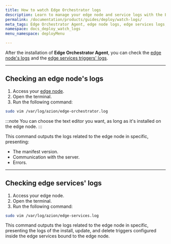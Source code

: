 ```yaml
---
title: How to watch Edge Orchestrator logs
description: Learn to manage your edge node and service logs with the Edge Orchorstrator Agent, including deployment and troubleshooting.
permalink: /documentation/products/guides/deploy/watch-logs/
meta_tags: Edge Orchestrator Agent, edge node logs, edge services logs, deploy edge services, manage edge logs, edge computing
namespace: docs_deploy_watch_logs
menu_namespace: deployMenu

---
```



After the installation of **Edge Orchestrator Agent**, you can check the [edge node's logs](#checking-an-edge-nodes-logs) and the [edge services triggers' logs](#checking-edge-services-logs).

--- 

## Checking an edge node's logs

1. Access your [edge node](/en/documentation/products/guides/deploy/install-orchestrator-agent/).
2. Open the terminal. 
3. Run the following command: 

```bash
sudo vim /var/log/azion/edge-orchestrator.log 
```

:::note 
You can choose the text editor you want, as long as it's installed on the edge node.
:::

This command outputs the logs related to the edge node in specific, presenting: 

- The manifest version. 
- Communication with the server. 
- Errors.

--- 

## Checking edge services' logs 

1. Access your edge node.
2. Open the terminal. 
3. Run the following command: 

```bash
sudo vim /var/log/azion/edge-services.log 
```

This command outputs the logs related to the edge node in specific, presenting the logs of the install, update, and delete triggers configured inside the edge services bound to the edge node.

<LinkButton link="/en/documentation/products/guides/deploy/advanced/run-scripts/" label="go to how to run scripts" outlined target="_blank" />


